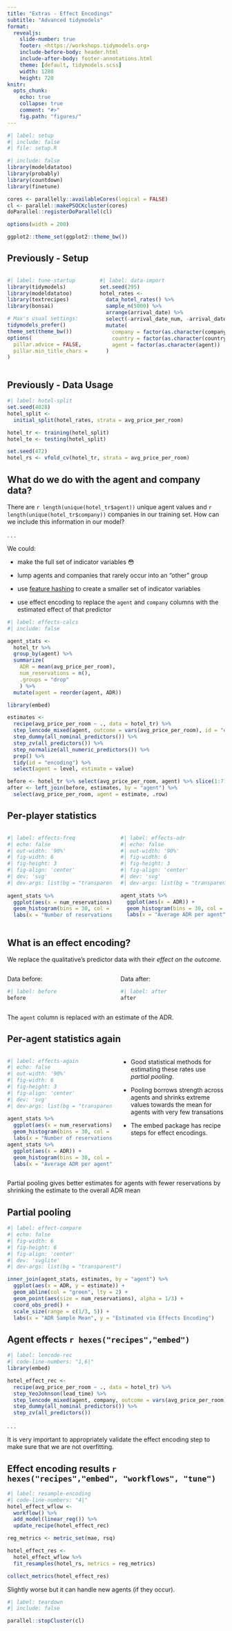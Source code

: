 ```yaml
---
title: "Extras - Effect Encodings"
subtitle: "Advanced tidymodels"
format:
  revealjs: 
    slide-number: true
    footer: <https://workshops.tidymodels.org>
    include-before-body: header.html
    include-after-body: footer-annotations.html
    theme: [default, tidymodels.scss]
    width: 1280
    height: 720
knitr:
  opts_chunk: 
    echo: true
    collapse: true
    comment: "#>"
    fig.path: "figures/"
---
```


```r
#| label: setup
#| include: false
#| file: setup.R
```

```r
#| include: false
library(modeldatatoo)
library(probably)
library(countdown)
library(finetune)

cores <- parallelly::availableCores(logical = FALSE)
cl <- parallel::makePSOCKcluster(cores)
doParallel::registerDoParallel(cl)

options(width = 200)

ggplot2::theme_set(ggplot2::theme_bw())
```

## Previously - Setup

:::: {.columns}

::: {.column width="40%"}

```r
#| label: tune-startup
library(tidymodels)
library(modeldatatoo)
library(textrecipes)
library(bonsai)

# Max's usual settings: 
tidymodels_prefer()
theme_set(theme_bw())
options(
  pillar.advice = FALSE, 
  pillar.min_title_chars = Inf
)
```

:::

::: {.column width="60%"}

```r
#| label: data-import
set.seed(295)
hotel_rates <- 
  data_hotel_rates() %>% 
  sample_n(5000) %>% 
  arrange(arrival_date) %>% 
  select(-arrival_date_num, -arrival_date) %>% 
  mutate(
    company = factor(as.character(company)),
    country = factor(as.character(country)),
    agent = factor(as.character(agent))
  )
```


:::

::::


## Previously - Data Usage

```r
#| label: hotel-split
set.seed(4028)
hotel_split <-
  initial_split(hotel_rates, strata = avg_price_per_room)

hotel_tr <- training(hotel_split)
hotel_te <- testing(hotel_split)

set.seed(472)
hotel_rs <- vfold_cv(hotel_tr, strata = avg_price_per_room)
```


## What do we do with the agent and company data? 

There are `r length(unique(hotel_tr$agent))` unique agent values and `r length(unique(hotel_tr$company))` companies in our training set. How can we include this information in our model?

. . .

We could:

-   make the full set of indicator variables 😳

-   lump agents and companies that rarely occur into an "other" group

-   use [feature hashing](https://www.tmwr.org/categorical.html#feature-hashing) to create a smaller set of indicator variables

-   use effect encoding to replace the `agent` and `company` columns with the estimated effect of that predictor



```r
#| label: effects-calcs 
#| include: false

agent_stats <- 
  hotel_tr %>%
  group_by(agent) %>%
  summarize(
    ADR = mean(avg_price_per_room), 
    num_reservations = n(),
    .groups = "drop"
    ) %>%
  mutate(agent = reorder(agent, ADR))

library(embed)

estimates <- 
  recipe(avg_price_per_room ~ ., data = hotel_tr) %>% 
  step_lencode_mixed(agent, outcome = vars(avg_price_per_room), id = "encoding") %>%   #<<
  step_dummy(all_nominal_predictors()) %>% 
  step_zv(all_predictors()) %>% 
  step_normalize(all_numeric_predictors()) %>% 
  prep() %>% 
  tidy(id = "encoding") %>% 
  select(agent = level, estimate = value)

before <- hotel_tr %>% select(avg_price_per_room, agent) %>% slice(1:7) %>% add_rowindex()
after <- left_join(before, estimates, by = "agent") %>% 
  select(avg_price_per_room, agent = estimate, .row)
```


## Per-player statistics 

::: columns
::: {.column width="50%"}
```r
#| label: effects-freq 
#| echo: false
#| out-width: '90%'
#| fig-width: 6
#| fig-height: 3
#| fig-align: 'center'
#| dev: 'svg'
#| dev-args: list(bg = "transparent")
  
agent_stats %>%   
  ggplot(aes(x = num_reservations)) +
  geom_histogram(bins = 30, col = "blue", fill = "blue", alpha = 1/3) +
  labs(x = "Number of reservations per player")
```
:::

::: {.column width="50%"}
```r
#| label: effects-adr 
#| echo: false
#| out-width: '90%'
#| fig-width: 6
#| fig-height: 3
#| fig-align: 'center'
#| dev: 'svg'
#| dev-args: list(bg = "transparent")

agent_stats %>%   
  ggplot(aes(x = ADR)) +
  geom_histogram(bins = 30, col = "red", fill = "red", alpha = 1/3) +
  labs(x = "Average ADR per agent")
```
:::
:::


## What is an effect encoding?

We replace the qualitative’s predictor data with their _effect on the outcome_. 

::: columns
::: {.column width="50%"}
Data before:

```r
#| label: before
before
```

:::

::: {.column width="50%"}

Data after:

```r
#| label: after
after
```

:::
:::

The `agent` column is replaced with an estimate of the ADR. 


## Per-agent statistics again {.annotation}

::: columns
::: {.column width="50%"}
```r
#| label: effects-again 
#| echo: false
#| out-width: '90%'
#| fig-width: 6
#| fig-height: 3
#| fig-align: 'center'
#| dev: 'svg'
#| dev-args: list(bg = "transparent")
  
agent_stats %>%   
  ggplot(aes(x = num_reservations)) +
  geom_histogram(bins = 30, col = "blue", fill = "blue", alpha = 1/3) +
  labs(x = "Number of reservations per agent")
agent_stats %>%   
  ggplot(aes(x = ADR)) +
  geom_histogram(bins = 30, col = "red", fill = "red", alpha = 1/3) +
  labs(x = "Average ADR per agent")
```
:::

::: {.column width="50%"}

- Good statistical methods for estimating these rates use *partial pooling*.


- Pooling borrows strength across agents and shrinks extreme values towards the mean for agents with very few transations


- The embed package has recipe steps for effect encodings.

:::
:::


:::notes
Partial pooling gives better estimates for agents with fewer reservations by shrinking the estimate to the overall ADR mean


:::

## Partial pooling

```r
#| label: effect-compare 
#| echo: false
#| fig-width: 6
#| fig-height: 6
#| fig-align: 'center'
#| dev: 'svglite'
#| dev-args: list(bg = "transparent")

inner_join(agent_stats, estimates, by = "agent") %>% 
  ggplot(aes(x = ADR, y = estimate)) + 
  geom_abline(col = "green", lty = 2) +
  geom_point(aes(size = num_reservations), alpha = 1/3) +
  coord_obs_pred() +
  scale_size(range = c(1/3, 5)) +
  labs(x = "ADR Sample Mean", y = "Estimated via Effects Encoding")
```

## Agent effects `r hexes("recipes","embed")` {.annotation}

```r
#| label: lencode-rec
#| code-line-numbers: "1,6|"
library(embed)

hotel_effect_rec <-
  recipe(avg_price_per_room ~ ., data = hotel_tr) %>% 
  step_YeoJohnson(lead_time) %>%
  step_lencode_mixed(agent, company, outcome = vars(avg_price_per_room)) %>%
  step_dummy(all_nominal_predictors()) %>%
  step_zv(all_predictors())
```

. . .

It is very important to appropriately validate the effect encoding step to make sure that we are not overfitting.

## Effect encoding results `r hexes("recipes","embed", "workflows", "tune")`

```r
#| label: resample-encoding
#| code-line-numbers: "4|"
hotel_effect_wflow <-
  workflow() %>%
  add_model(linear_reg()) %>% 
  update_recipe(hotel_effect_rec)

reg_metrics <- metric_set(mae, rsq)

hotel_effect_res <-
  hotel_effect_wflow %>%
  fit_resamples(hotel_rs, metrics = reg_metrics)

collect_metrics(hotel_effect_res)
```

Slightly worse but it can handle new agents (if they occur).

```r
#| label: teardown
#| include: false

parallel::stopCluster(cl)

```
